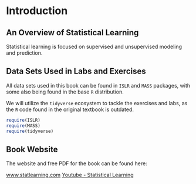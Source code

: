 # Introduction {#intro}

## An Overview of Statistical Learning
  
  Statistical learning is focused on supervised and unsupervised modeling and prediction.

## Data Sets Used in Labs and Exercises

All data sets used in this book can be found in `ISLR` and `MASS` packages, with some also being found in the base `R` distribution.

We will utilize the `tidyverse` ecosystem to tackle the exercises and labs, as the `R` code found in the original textbook is outdated. 

```r
require(ISLR)
require(MASS)
require(tidyverse)
```

## Book Website

The website and free PDF for the book can be found here:

[www.statlearning.com](http://www-bcf.usc.edu/~gareth/ISL/)
[Youtube - Statistical Learning](https://www.youtube.com/channel/UC4OWDcPB1peiBXDfCSZ3h-w)
